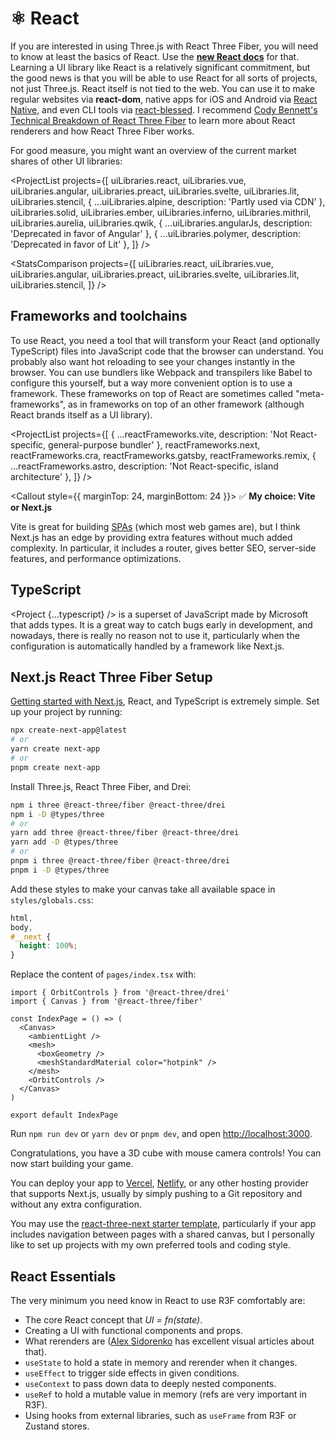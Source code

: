 
# ⚛️ React

If you are interested in using Three.js with React Three Fiber, you will need to know at least the basics of React. Use the [**new React docs**](https://beta.reactjs.org/) for that. Learning a UI library like React is a relatively significant commitment, but the good news is that you will be able to use React for all sorts of projects, not just Three.js. React itself is not tied to the web. You can use it to make regular websites via **react-dom**, native apps for iOS and Android via [React Native](https://reactnative.dev/), and even CLI tools via [react-blessed](https://github.com/Yomguithereal/react-blessed). I recommend [Cody Bennett's Technical Breakdown of React Three Fiber](https://codyb.co/articles/a-technical-breakdown-of-react-three-fiber) to learn more about React renderers and how React Three Fiber works.

For good measure, you might want an overview of the current market shares of other UI libraries:

<ProjectList
  projects={[
    uiLibraries.react,
    uiLibraries.vue,
    uiLibraries.angular,
    uiLibraries.preact,
    uiLibraries.svelte,
    uiLibraries.lit,
    uiLibraries.stencil,
    { ...uiLibraries.alpine, description: 'Partly used via CDN' },
    uiLibraries.solid,
    uiLibraries.ember,
    uiLibraries.inferno,
    uiLibraries.mithril,
    uiLibraries.aurelia,
    uiLibraries.qwik,
    { ...uiLibraries.angularJs, description: 'Deprecated in favor of Angular' },
    { ...uiLibraries.polymer, description: 'Deprecated in favor of Lit' },
  ]}
/>

<StatsComparison
  projects={[
    uiLibraries.react,
    uiLibraries.vue,
    uiLibraries.angular,
    uiLibraries.preact,
    uiLibraries.svelte,
    uiLibraries.lit,
    uiLibraries.stencil,
  ]}
/>

## Frameworks and toolchains

To use React, you need a tool that will transform your React (and optionally TypeScript) files into JavaScript code that the browser can understand. You probably also want hot reloading to see your changes instantly in the browser. You can use bundlers like Webpack and transpilers like Babel to configure this yourself, but a way more convenient option is to use a framework. These frameworks on top of React are sometimes called "meta-frameworks", as in frameworks on top of an other framework (although React brands itself as a UI library).

<ProjectList
  projects={[
    { ...reactFrameworks.vite, description: 'Not React-specific, general-purpose bundler' },
    reactFrameworks.next,
    reactFrameworks.cra,
    reactFrameworks.gatsby,
    reactFrameworks.remix,
    { ...reactFrameworks.astro, description: 'Not React-specific, island architecture' },
  ]}
/>

<StatsComparison projects={reactFrameworks} />

<Callout style={{ marginTop: 24, marginBottom: 24 }}>
✅ **My choice: Vite or Next.js**

Vite is great for building [SPAs](https://developer.mozilla.org/en-US/docs/Glossary/SPA) (which most web games are), but I think Next.js has an edge by providing extra features without much added complexity. In particular, it includes a router, gives better SEO, server-side features, and performance optimizations.

</Callout>

## TypeScript

<Project {...typescript} /> is a superset of JavaScript made by Microsoft that adds types. It is a great
way to catch bugs early in development, and nowadays, there is really no reason not to use it, particularly
when the configuration is automatically handled by a framework like Next.js.

## Next.js React Three Fiber Setup

[Getting started with Next.js](https://nextjs.org/docs/getting-started), React, and TypeScript is extremely simple. Set up your project by running:

```sh
npx create-next-app@latest
# or
yarn create next-app
# or
pnpm create next-app
```

Install Three.js, React Three Fiber, and Drei:

```sh
npm i three @react-three/fiber @react-three/drei
npm i -D @types/three
# or
yarn add three @react-three/fiber @react-three/drei
yarn add -D @types/three
# or
pnpm i three @react-three/fiber @react-three/drei
pnpm i -D @types/three
```

Add these styles to make your canvas take all available space in `styles/globals.css`:

```css
html,
body,
#__next {
  height: 100%;
}
```

Replace the content of `pages/index.tsx` with:

```tsx
import { OrbitControls } from '@react-three/drei'
import { Canvas } from '@react-three/fiber'

const IndexPage = () => (
  <Canvas>
    <ambientLight />
    <mesh>
      <boxGeometry />
      <meshStandardMaterial color="hotpink" />
    </mesh>
    <OrbitControls />
  </Canvas>
)

export default IndexPage
```

Run `npm run dev` or `yarn dev` or `pnpm dev`, and open [http://localhost:3000](http://localhost:3000).

Congratulations, you have a 3D cube with mouse camera controls! You can now start building your game.

You can deploy your app to [Vercel](https://vercel.com/), [Netlify](https://www.netlify.com/), or any other hosting provider that supports Next.js, usually by simply pushing to a Git repository and without any extra configuration.

You may use the [react-three-next starter template](https://github.com/pmndrs/react-three-next), particularly if your app includes navigation between pages with a shared canvas, but I personally like to set up projects with my own preferred tools and coding style.

## React Essentials

The very minimum you need know in React to use R3F comfortably are:

- The core React concept that _UI = fn(state)_.
- Creating a UI with functional components and props.
- What rerenders are ([Alex Sidorenko](https://alexsidorenko.com/blog/react-render-always-rerenders/) has excellent visual articles about that).
- `useState` to hold a state in memory and rerender when it changes.
- `useEffect` to trigger side effects in given conditions.
- `useContext` to pass down data to deeply nested components.
- `useRef` to hold a mutable value in memory (refs are very important in R3F).
- Using hooks from external libraries, such as `useFrame` from R3F or Zustand stores.
